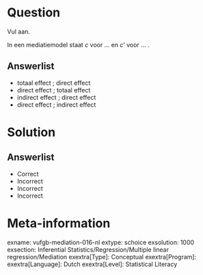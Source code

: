 Question
========

Vul aan.

In een mediatiemodel staat $c$ voor ... en $c’$ voor ... .
  
Answerlist
----------
* totaal effect ; direct effect
* direct effect ; totaal effect
* indirect effect ; direct effect
* direct effect ; indirect effect

Solution
========

Answerlist
----------
* Correct
* Incorrect
* Incorrect
* Incorrect

Meta-information
================
exname: vufgb-mediation-016-nl
extype: schoice
exsolution: 1000
exsection: Inferential Statistics/Regression/Multiple linear regression/Mediation
exextra[Type]: Conceptual
exextra[Program]: 
exextra[Language]: Dutch
exextra[Level]: Statistical Literacy